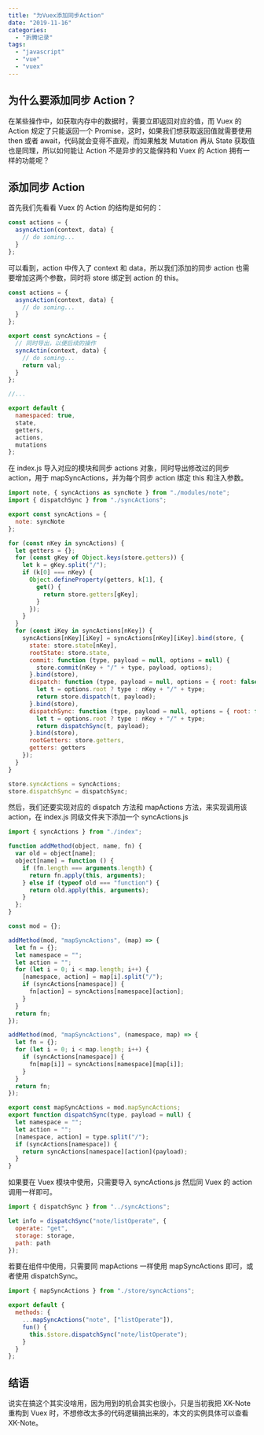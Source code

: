 ```yaml
---
title: "为Vuex添加同步Action"
date: "2019-11-16"
categories:
  - "折腾记录"
tags:
  - "javascript"
  - "vue"
  - "vuex"
---
```


## 为什么要添加同步 Action？

在某些操作中，如获取内存中的数据时，需要立即返回对应的值，而 Vuex 的 Action 规定了只能返回一个 Promise，这时，如果我们想获取返回值就需要使用 then 或者 await，代码就会变得不直观，而如果触发 Mutation 再从 State 获取值也是同理，所以如何能让 Action 不是异步的又能保持和 Vuex 的 Action 拥有一样的功能呢？

## 添加同步 Action

首先我们先看看 Vuex 的 Action 的结构是如何的：

```javascript
const actions = {
  asyncAction(context, data) {
    // do soming...
  }
};
```

可以看到，action 中传入了 context 和 data，所以我们添加的同步 action 也需要增加这两个参数，同时将 store 绑定到 action 的 this。

```javascript
const actions = {
  asyncAction(context, data) {
    // do soming...
  }
};

export const syncActions = {
  // 同时导出，以便后续的操作
  syncActin(context, data) {
    // do soming...
    return val;
  }
};

//...

export default {
  namespaced: true,
  state,
  getters,
  actions,
  mutations
};
```

在 index.js 导入对应的模块和同步 actions 对象，同时导出修改过的同步 action，用于 mapSyncActions，并为每个同步 action 绑定 this 和注入参数。

```javascript
import note, { syncActions as syncNote } from "./modules/note";
import { dispatchSync } from "./syncActions";

export const syncActions = {
  note: syncNote
};

for (const nKey in syncActions) {
  let getters = {};
  for (const gKey of Object.keys(store.getters)) {
    let k = gKey.split("/");
    if (k[0] === nKey) {
      Object.defineProperty(getters, k[1], {
        get() {
          return store.getters[gKey];
        }
      });
    }
  }
  for (const iKey in syncActions[nKey]) {
    syncActions[nKey][iKey] = syncActions[nKey][iKey].bind(store, {
      state: store.state[nKey],
      rootState: store.state,
      commit: function (type, payload = null, options = null) {
        store.commit(nKey + "/" + type, payload, options);
      }.bind(store),
      dispatch: function (type, payload = null, options = { root: false }) {
        let t = options.root ? type : nKey + "/" + type;
        return store.dispatch(t, payload);
      }.bind(store),
      dispatchSync: function (type, payload = null, options = { root: false }) {
        let t = options.root ? type : nKey + "/" + type;
        return dispatchSync(t, payload);
      }.bind(store),
      rootGetters: store.getters,
      getters: getters
    });
  }
}

store.syncActions = syncActions;
store.dispatchSync = dispatchSync;
```

然后，我们还要实现对应的 dispatch 方法和 mapActions 方法，来实现调用该 action，在 index.js 同级文件夹下添加一个 syncActions.js

```javascript
import { syncActions } from "./index";

function addMethod(object, name, fn) {
  var old = object[name];
  object[name] = function () {
    if (fn.length === arguments.length) {
      return fn.apply(this, arguments);
    } else if (typeof old === "function") {
      return old.apply(this, arguments);
    }
  };
}

const mod = {};

addMethod(mod, "mapSyncActions", (map) => {
  let fn = {};
  let namespace = "";
  let action = "";
  for (let i = 0; i < map.length; i++) {
    [namespace, action] = map[i].split("/");
    if (syncActions[namespace]) {
      fn[action] = syncActions[namespace][action];
    }
  }
  return fn;
});

addMethod(mod, "mapSyncActions", (namespace, map) => {
  let fn = {};
  for (let i = 0; i < map.length; i++) {
    if (syncActions[namespace]) {
      fn[map[i]] = syncActions[namespace][map[i]];
    }
  }
  return fn;
});

export const mapSyncActions = mod.mapSyncActions;
export function dispatchSync(type, payload = null) {
  let namespace = "";
  let action = "";
  [namespace, action] = type.split("/");
  if (syncActions[namespace]) {
    return syncActions[namespace][action](payload);
  }
}
```

如果要在 Vuex 模块中使用，只需要导入 syncActions.js 然后同 Vuex 的 action 调用一样即可。

```javascript
import { dispatchSync } from "../syncActions";

let info = dispatchSync("note/listOperate", {
  operate: "get",
  storage: storage,
  path: path
});
```

若要在组件中使用，只需要同 mapActions 一样使用 mapSyncActions 即可，或者使用 dispatchSync。

```javascript
import { mapSyncActions } from "./store/syncActions";

export default {
  methods: {
    ...mapSyncActions("note", ["listOperate"]),
    fun() {
      this.$store.dispatchSync("note/listOperate");
    }
  }
};
```

## 结语

说实在搞这个其实没啥用，因为用到的机会其实也很小，只是当初我把 XK-Note 重构到 Vuex 时，不想修改太多的代码逻辑搞出来的，本文的实例具体可以查看 XK-Note。
